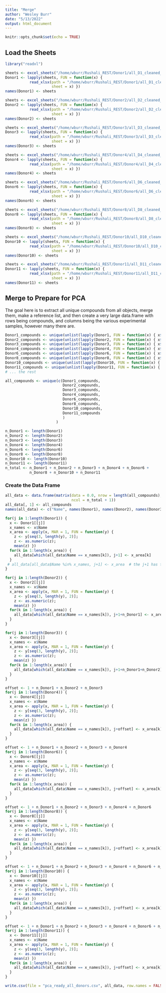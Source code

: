 ```yaml
---
title: "Merge"
author: "Wesley Burr"
date: "5/13/2022"
output: html_document
---
```


```r
knitr::opts_chunk$set(echo = TRUE)
```

## Load the Sheets

```r
library("readxl")
```

```r
sheets <- excel_sheets("/home/wburr/Rushali_REST/Donor1/all_D1_cleaned_noIS.xlsx") 
Donor1 <- lapply(sheets, FUN = function(x) {
           read_xlsx(path = "/home/wburr/Rushali_REST/Donor1/all_D1_cleaned_noIS.xlsx",
                     sheet = x) })
names(Donor1) <- sheets
```

```r
sheets <- excel_sheets("/home/wburr/Rushali_REST/Donor2/all_D2_cleaned_noIS.xlsx") 
Donor2 <- lapply(sheets, FUN = function(x) {
           read_xlsx(path = "/home/wburr/Rushali_REST/Donor2/all_D2_cleaned_noIS.xlsx",
                     sheet = x) })
names(Donor2) <- sheets
```


```r
sheets <- excel_sheets("/home/wburr/Rushali_REST/Donor3/all_D3_cleaned_noIS.xlsx") 
Donor3 <- lapply(sheets, FUN = function(x) {
           read_xlsx(path = "/home/wburr/Rushali_REST/Donor3/all_D3_cleaned_noIS.xlsx",
                     sheet = x) })
names(Donor3) <- sheets
```

```r
sheets <- excel_sheets("/home/wburr/Rushali_REST/Donor4/all_D4_cleaned_noIS.xlsx") 
Donor4 <- lapply(sheets, FUN = function(x) {
           read_xlsx(path = "/home/wburr/Rushali_REST/Donor4/all_D4_cleaned_noIS.xlsx",
                     sheet = x) })
names(Donor4) <- sheets
```

```r
sheets <- excel_sheets("/home/wburr/Rushali_REST/Donor6/all_D6_cleaned_noIS.xlsx") 
Donor6 <- lapply(sheets, FUN = function(x) {
           read_xlsx(path = "/home/wburr/Rushali_REST/Donor6/all_D6_cleaned_noIS.xlsx",
                     sheet = x) })
names(Donor6) <- sheets
```

```r
sheets <- excel_sheets("/home/wburr/Rushali_REST/Donor8/all_D8_cleaned_noIS.xlsx") 
Donor8 <- lapply(sheets, FUN = function(x) {
           read_xlsx(path = "/home/wburr/Rushali_REST/Donor8/all_D8_cleaned_noIS.xlsx",
                     sheet = x) })
names(Donor8) <- sheets
```

```r
sheets <- excel_sheets("/home/wburr/Rushali_REST/Donor10/all_D10_cleaned_noIS.xlsx") 
Donor10 <- lapply(sheets, FUN = function(x) {
           read_xlsx(path = "/home/wburr/Rushali_REST/Donor10/all_D10_cleaned_noIS.xlsx",
                     sheet = x) })
names(Donor10) <- sheets
```

```r
sheets <- excel_sheets("/home/wburr/Rushali_REST/Donor11/all_D11_cleaned_noIS.xlsx") 
Donor11 <- lapply(sheets, FUN = function(x) {
           read_xlsx(path = "/home/wburr/Rushali_REST/Donor11/all_D11_cleaned_noIS.xlsx",
                     sheet = x) })
names(Donor11) <- sheets
```

## Merge to Prepare for PCA

The goal here is to extract all unique compounds from all objects, merge them,
make a reference list, and then create a very large data.frame with rows
being compounds, and columns being the various experimental samples, however
many there are.

```r
Donor1_compounds <- unique(unlist(lapply(Donor1, FUN = function(x) { x$Name })))
Donor2_compounds <- unique(unlist(lapply(Donor2, FUN = function(x) { x$Name })))
Donor3_compounds <- unique(unlist(lapply(Donor3, FUN = function(x) { x$Name })))
Donor4_compounds <- unique(unlist(lapply(Donor4, FUN = function(x) { x$Name })))
Donor6_compounds <- unique(unlist(lapply(Donor6, FUN = function(x) { x$Name })))
Donor8_compounds <- unique(unlist(lapply(Donor8, FUN = function(x) { x$Name })))
Donor10_compounds <- unique(unlist(lapply(Donor10, FUN = function(x) { x$Name })))
Donor11_compounds <- unique(unlist(lapply(Donor11, FUN = function(x) { x$Name })))
# ... the rest
```

```r
all_compounds <- unique(c(Donor1_compounds,
                          Donor2_compounds, 
                          Donor3_compounds, 
                          Donor4_compounds, 
                          Donor6_compounds, 
                          Donor8_compounds, 
                          Donor10_compounds, 
                          Donor11_compounds
                          )
                       )
```

```r
n_Donor1 <- length(Donor1)
n_Donor2 <- length(Donor2)
n_Donor3 <- length(Donor3)
n_Donor4 <- length(Donor4)
n_Donor6 <- length(Donor6)
n_Donor8 <- length(Donor8)
n_Donor10 <- length(Donor10)
n_Donor11 <- length(Donor11)
n_total <- n_Donor1 + n_Donor2 + n_Donor3 + n_Donor4 + n_Donor6 + 
           n_Donor8 + n_Donor10 + n_Donor11
```

### Create the Data Frame

```r
all_data <- data.frame(matrix(data = 0.0, nrow = length(all_compounds),
                              ncol = n_total + 1))
all_data[, 1] <- all_compounds
names(all_data) <- c("Name", names(Donor1), names(Donor2), names(Donor3), names(Donor4), names(Donor6), names(Donor8), names(Donor10), names(Donor11)) 
```

```r
for(j in 1:length(Donor1)) {
  x <- Donor1[[j]]
  x_names <- x$Name
  x_area <- apply(x, MAR = 1, FUN = function(y) { 
    z <- y[seq(3, length(y), 2)]; 
    z <- as.numeric(z);
    mean(z) })
  for(k in 1:length(x_area)) {
    all_data[which(all_data$Name == x_names[k]), j+1] <- x_area[k]
  }
 # all_data[all_data$Name %in% x_names, j+1] <- x_area  # the j+1 has to change
}
```

```r
for(j in 1:length(Donor2)) {
  x <- Donor2[[j]]
  x_names <- x$Name
  x_area <- apply(x, MAR = 1, FUN = function(y) { 
    z <- y[seq(3, length(y), 2)]; 
    z <- as.numeric(z);
    mean(z) })
  for(k in 1:length(x_area)) {
    all_data[which(all_data$Name == x_names[k]), j+1+n_Donor1] <- x_area[k]
  }
}
```

```r
for(j in 1:length(Donor3)) {
  x <- Donor3[[j]]
  x_names <- x$Name
  x_area <- apply(x, MAR = 1, FUN = function(y) { 
    z <- y[seq(3, length(y), 2)]; 
    z <- as.numeric(z);
    mean(z) })
  for(k in 1:length(x_area)) {
    all_data[which(all_data$Name == x_names[k]), j+1+n_Donor1+n_Donor2] <- x_area[k]
  }
}
```

```r
offset <- 1 + n_Donor1 + n_Donor2 + n_Donor3
for(j in 1:length(Donor4)) {
  x <- Donor4[[j]]
  x_names <- x$Name
  x_area <- apply(x, MAR = 1, FUN = function(y) { 
    z <- y[seq(3, length(y), 2)]; 
    z <- as.numeric(z);
    mean(z) })
  for(k in 1:length(x_area)) {
    all_data[which(all_data$Name == x_names[k]), j+offset] <- x_area[k]
  }
}
```

```r
offset <- 1 + n_Donor1 + n_Donor2 + n_Donor3 + n_Donor4
for(j in 1:length(Donor6)) {
  x <- Donor6[[j]]
  x_names <- x$Name
  x_area <- apply(x, MAR = 1, FUN = function(y) { 
    z <- y[seq(3, length(y), 2)]; 
    z <- as.numeric(z);
    mean(z) })
  for(k in 1:length(x_area)) {
    all_data[which(all_data$Name == x_names[k]), j+offset] <- x_area[k]
  }
}
```

```r
offset <- 1 + n_Donor1 + n_Donor2 + n_Donor3 + n_Donor4 + n_Donor6
for(j in 1:length(Donor8)) {
  x <- Donor8[[j]]
  x_names <- x$Name
  x_area <- apply(x, MAR = 1, FUN = function(y) { 
    z <- y[seq(3, length(y), 2)]; 
    z <- as.numeric(z);
    mean(z) })
  for(k in 1:length(x_area)) {
    all_data[which(all_data$Name == x_names[k]), j+offset] <- x_area[k]
  }
}
```

```r
offset <- 1 + n_Donor1 + n_Donor2 + n_Donor3 + n_Donor4 + n_Donor6 + n_Donor8
for(j in 1:length(Donor10)) {
  x <- Donor10[[j]]
  x_names <- x$Name
  x_area <- apply(x, MAR = 1, FUN = function(y) { 
    z <- y[seq(3, length(y), 2)]; 
    z <- as.numeric(z);
    mean(z) })
  for(k in 1:length(x_area)) {
    all_data[which(all_data$Name == x_names[k]), j+offset] <- x_area[k]
  }
}
```

```r
offset <- 1 + n_Donor1 + n_Donor2 + n_Donor3 + n_Donor4 + n_Donor6 + n_Donor8 + n_Donor10
for(j in 1:length(Donor11)) {
  x <- Donor11[[j]]
  x_names <- x$Name
  x_area <- apply(x, MAR = 1, FUN = function(y) { 
    z <- y[seq(3, length(y), 2)]; 
    z <- as.numeric(z);
    mean(z) })
  for(k in 1:length(x_area)) {
    all_data[which(all_data$Name == x_names[k]), j+offset] <- x_area[k]
  }
}
```

```r
write.csv(file = "pca_ready_all_donors.csv", all_data, row.names = FALSE)
```



